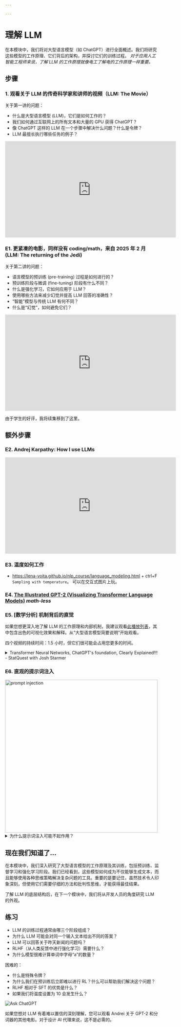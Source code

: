 ```yaml
---

---
```



# 理解 LLM

在本模块中，我们将对大型语言模型（如 ChatGPT）进行全面概述。我们将研究这些模型的工作原理、它们背后的架构，并探讨它们的训练过程。
*对于应用人工智能工程师来说，了解 LLM 的工作原理就像电工了解电的工作原理一样重要。*

## 步骤

### 1. 观看关于 LLM 的传奇科学家和讲师的视频（LLM: The Movie）

关于第一讲的问题：
- 什么是大型语言模型 (LLM)，它们是如何工作的？
- 我们如何通过互联网上的所有文本和大量的 GPU 获得 ChatGPT？
- 像 ChatGPT 这样的 LLM 在一个步骤中解决什么问题？什么是令牌？
- LLM 最擅长执行哪些任务的例子？

<iframe width="560" height="315" src="https://www.youtube.com/embed/zjkBMFhNj_g?si=Kxz5RkVUm9Wk1LJQ" title="YouTube video player" frameborder="0" allow="accelerometer; autoplay; clipboard-write; encrypted-media; gyroscope; picture-in-picture; web-share" referrerpolicy="strict-origin-when-cross-origin" allowfullscreen></iframe>

### E1. 更紧凑的电影，同样没有 coding/math，来自 2025 年 2 月 (LLM: The returning of the Jedi)

关于第二讲的问题：
- 语言模型的预训练 (pre-training) 过程是如何进行的？
- 预训练阶段与微调 (fine-tuning) 阶段有什么不同？
- 什么是强化学习，它如何应用于 LLM？
- 使用哪些方法来减少幻觉并提高 LLM 回答的准确性？
- “智能”模型与传统 LLM 有何不同？
- 什么是“幻觉”，如何避免它们？

<iframe width="560" height="315" src="https://www.youtube.com/embed/7xTGNNLPyMI?si=8kshyVoS22ZCY9Na" title="YouTube video player" frameborder="0" allow="accelerometer; autoplay; clipboard-write; encrypted-media; gyroscope; picture-in-picture; web-share" referrerpolicy="strict-origin-when-cross-origin" allowfullscreen></iframe>

由于学生的好评，我将续集移到了这里。

## 额外步骤

### E2. Andrej Karpathy: How I use LLMs
<iframe width="560" height="315" src="https://www.youtube.com/embed/EWvNQjAaOHw?si=hqjJsvfhscJrDo3Z" title="YouTube video player" frameborder="0" allow="accelerometer; autoplay; clipboard-write; encrypted-media; gyroscope; picture-in-picture; web-share" referrerpolicy="strict-origin-when-cross-origin" allowfullscreen></iframe>

### E3. 温度如何工作
- https://lena-voita.github.io/nlp_course/language_modeling.html + ctrl+F `Sampling with temperature`。
可以在交互式图片上玩。

### E4. [The **Illustrated** GPT-2 (Visualizing Transformer Language Models)](https://jalammar.github.io/illustrated-gpt2/) *math-less*

### E5. [数学分析] 机制背后的直觉

如果您想更深入地了解 LLM 的工作原理和内部机制，我建议观看[此播放列表](https://youtube.com/playlist?list=PLZHQObOWTQDNU6R1_67000Dx_ZCJB-3pi&si=of9V1P2DaxOyV3zE)，其中包含出色的可视化效果和解释。从“大型语言模型简要说明”开始观看。

四个视频的持续时间：1.5 小时，但它们很可能会占用您更多的时间。

<details>
<summary>Transformer Neural Networks, ChatGPT's foundation, Clearly Explained!!! - StatQuest with Josh Starmer</summary>

<iframe width="560" height="315" src="https://www.youtube.com/embed/zxQyTK8quyY?si=-niT5GogmBMl2UW3" title="YouTube video player" frameborder="0" allow="accelerometer; autoplay; clipboard-write; encrypted-media; gyroscope; picture-in-picture; web-share" referrerpolicy="strict-origin-when-cross-origin" allowfullscreen></iframe>

</details>


### E6. 直观的提示词注入

<img src={PromptInjectionEng} alt="prompt injection" width="500" />



<details>
<summary>为什么提示词注入可能不起作用？</summary>

版本：
- 工业模型试图使其对提示词注入具有抵抗力
- 模型更“注意”系统提示词，而不是用户提示词
- 太小和太愚蠢的模型可能“不注意”注入

此外，还有一些工业工具可以对抗提示词注入，例如在工作流程的不同阶段检测和阻止它们。

</details>

## 现在我们知道了...

在本模块中，我们深入研究了大型语言模型的工作原理及其训练，包括预训练、监督学习和强化学习阶段。我们已经看到，这些模型如何成为不仅能够生成文本，而且能够使用各种思维策略解决复杂问题的工具。重要的是要记住，虽然技术令人印象深刻，但使用它们需要仔细的方法和批判性思维，才能获得最佳结果。

了解 LLM 的底层结构后，在下一个模块中，我们将从开发人员的角度研究 LLM 的外观。

## 练习

- LLM 的训练过程通常由哪三个阶段组成？
- 为什么 LLM 可能会对同一个输入文本给出不同的答案？
- LLM 可以回答关于昨天新闻的问题吗？
- RLHF（从人类反馈中进行强化学习）需要什么？
- 为什么模型很难计算单词中字母“a”的数量？

困难的：
- 什么是特殊令牌？
- 为什么我们在预训练后立即难以进行 RL？什么可以帮助我们解决这个问题？
- RLHF 相对于 SFT 的优势是什么？
- 如果我们将温度设置为 10 会发生什么？

![Ask ChatGPT](https://img.shields.io/badge/Ask%20ChatGPT-8A2BE2?style=for-the-badge)

如果您想对 LLM 有着难以置信的深刻理解，您可以观看 Andrei 关于 GPT-2 和分词器的其他电影。对于设计 AI 代理来说，这不是必需的。